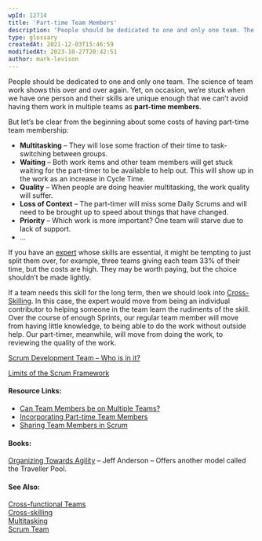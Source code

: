 ```yaml
---
wpId: 12714
title: 'Part-time Team Members'
description: 'People should be dedicated to one and only one team. The science of team work shows this over and over again. Yet, on occasion, we''re stuck when we have one person and their skills are unique enough that we can''t avoid having them work in multiple teams as part-time members. But let''s be clear from ...'
type: glossary
createdAt: 2021-12-03T15:46:59
modifiedAt: 2023-10-27T20:42:51
author: mark-levison
---
```



People should be dedicated to one and only one team. The science of team work shows this over and over again. Yet, on occasion, we’re stuck when we have one person and their skills are unique enough that we can’t avoid having them work in multiple teams as **part-time members**.

But let’s be clear from the beginning about some costs of having part-time team membership:

*   **Multitasking** – They will lose some fraction of their time to task-switching between groups.
*   **Waiting** – Both work items and other team members will get stuck waiting for the part-timer to be available to help out. This will show up in the work as an increase in Cycle Time.
*   **Quality** – When people are doing heavier multitasking, the work quality will suffer.
*   **Loss of Context** – The part-timer will miss some Daily Scrums and will need to be brought up to speed about things that have changed.
*   **Priority** – Which work is more important? One team will starve due to lack of support.
*   …

If you have an [expert](/blog/specialists-are-overrated.html) whose skills are essential, it might be tempting to just split them over, for example, three teams giving each team 33% of their time, but the costs are high. They may be worth paying, but the choice shouldn’t be made lightly.

If a team needs this skill for the long term, then we should look into [Cross-Skilling](/glossary/cross-skilling). In this case, the expert would move from being an individual contributor to helping someone in the team learn the rudiments of the skill. Over the course of enough Sprints, our regular team member will move from having little knowledge, to being able to do the work without outside help. Our part-timer, meanwhile, will move from doing the work, to reviewing the quality of the work.

[Scrum Development Team – Who is in it?](/blog/scrum-development-team-whos-in-it.html)

[Limits of the Scrum Framework](/blog/what-are-the-limits-of-the-scrum-framework.html)

#### Resource Links:

*   [Can Team Members be on Multiple Teams?](https://hackernoon.com/can-people-be-on-multiple-scrum-teams-2l1u3204)
*   [Incorporating Part-time Team Members](https://www.agileconnection.com/article/incorporating-part-time-team-members)
*   [Sharing Team Members in Scrum](https://www.scrumexpert.com/knowledge/sharing-team-members-in-scrum/)

#### Books:

[Organizing Towards Agility](https://leanpub.com/agileorganizationdesign) – Jeff Anderson – Offers another model called the Traveller Pool.

#### See Also:

[Cross-functional Teams](/glossary/cross-functional-teams)  
[Cross-skilling](/glossary/cross-skilling)  
[Multitasking](/glossary/multitasking)  
[Scrum Team](/glossary/scrum-team)